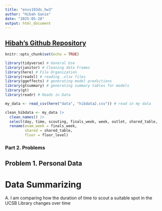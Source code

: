 ```yaml
---
title: "envs193ds_hw3"
author: "Hibah Ganie"
date: "2025-05-28"
output: html_document
---
```

## [Hibah's Github Repository](https://github.com/hibdawg/ENVS-193DS_homework-03)

```r
knitr::opts_chunk$set(echo = TRUE)
```

```r
library(tidyverse) # General Use
library(janitor) # Cleaning data Frames
library(here) # File Organization
library(readxl) # reading .xlsx files
library(ggeffects) # generating model predictions
library(gtsummary) # generating summary tables for models 
library(gt)
library(readr) # Reads in Data 

my_data <- read_csv(here("data", "hibdata2.csv")) # read in my data
```

```r
clean_hibdata <- my_data |> 
  clean_names() |> 
  select(day, time, scouting, finals_week, week, outlet, shared_table, duration, floor_level) |> 
  rename(exam_week = finals_week,
         shared = shared_table,
         floor = floor_level)

```


### Part 2. Problems
## Problem 1. Personal Data 

# Data Summarizing 
A. I am comparing how the duration of time to scout a suitable spot in the UCSB Library changes over time 



